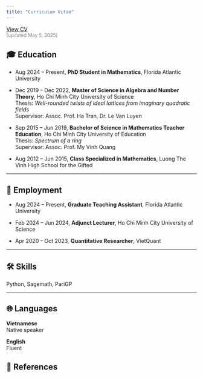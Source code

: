 ```yaml
---
title: "Curriculum Vitae"
---
```

:::{.text-center}
[View CV](files/CV_NamLe.pdf){.btn .btn-primary style="margin-bottom: 0.5em;"}  
<span style="color:gray; font-size: 90%;">(updated May 5, 2025)</span>
:::



## 🎓 Education

-  Aug 2024 – Present, **PhD Student in Mathematics**, Florida Atlantic University

-  Dec 2019 – Dec 2022, **Master of Science in Algebra and Number Theory**, Ho Chi Minh City University of Science  
   Thesis: *Well-rounded twists of ideal lattices from imaginary quadratic fields*  
   Supervisor: Assoc. Prof. Ha Tran, Dr. Le Van Luyen

- Sep 2015 – Jun 2019, **Bachelor of Science in Mathematics Teacher Education**, Ho Chi Minh City University of Education  
   Thesis: *Spectrum of a ring*  
   Supervisor: Assoc. Prof. My Vinh Quang

-  Aug 2012 – Jun 2015, **Class Specialized in Mathematics**, Luong The Vinh High School for the Gifted

---

## 💼 Employment

-  Aug 2024 – Present, **Graduate Teaching Assistant**, Florida Atlantic University

-  Feb 2024 – Jun 2024, **Adjunct Lecturer**, Ho Chi Minh City University of Science

-  Apr 2020 – Oct 2023, **Quantitative Researcher**, VietQuant

---

## 🛠 Skills

Python, Sagemath, PariGP

---

## 🌐 Languages

::: {.grid}
::: {.g-col-6}
**Vietnamese**  
Native speaker
:::

::: {.g-col-6}
**English**  
Fluent
:::
:::


## 📑 References



